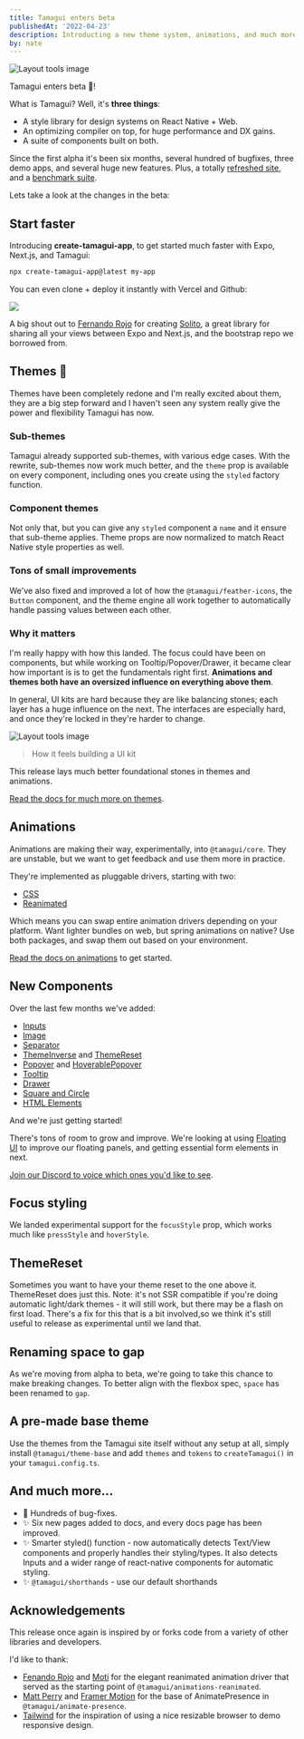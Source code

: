 ```yaml
---
title: Tamagui enters beta
publishedAt: '2022-04-23'
description: Introducting a new theme system, animations, and much more.
by: nate
---
```


<Image
  title="Layout tools image"
  src="/blog/introducing-tamagui/hero.png"
  size="hero"
  height={200}
/>

<IntroParagraph>Tamagui enters beta 🎉!</IntroParagraph>

<IntroParagraph>What is Tamagui? Well, it's **three things**:</IntroParagraph>

<IntroParagraph>
  <UL>
    <LI>A style library for design systems on React Native + Web.</LI>
    <LI>An optimizing compiler on top, for huge performance and DX gains.</LI>
    <LI>A suite of components built on both.</LI>
  </UL>
</IntroParagraph>

Since the first alpha it's been six months, several hundred of bugfixes, three demo apps, and several huge new features. Plus, a totally [refreshed site](/), and a [benchmark suite](/docs/intro/benchmarks).

Lets take a look at the changes in the beta:

## Start faster

Introducing **create-tamagui-app**, to get started much faster with Expo, Next.js, and Tamagui:

```bash
npx create-tamagui-app@latest my-app
```

You can even clone + deploy it instantly with Vercel and Github:

<XStack my="$4" jc="center">
  <a
    href="https://vercel.com/new/clone?repository-url=https%3A%2F%2Fgithub.com%2Ftamagui%2Fstarters&env=ENABLE_ROOT_PATH_BUILD_CACHE&root-directory=apps/next-expo-solito&envDescription=Set%20this%20environment%20variable%20to%201%20for%20Turborepo%20to%20cache%20your%20node_modules.&envLink=https%3A%2F%2Ftwitter.com%2Fjaredpalmer%2Fstatus%2F1488954563533189124&project-name=tamagui-app&repo-name=tamagui-app&demo-title=Tamagui%20App%20%E2%9A%A1%EF%B8%8F&demo-description=Tamagui%20React%20Native%20%2B%20Next.js%20starter&demo-url=https%3A%2F%2Ftamagui.dev%2Fstarter&demo-image=https%3A%2F%2Ftamagui.dev%2Fblog%2Fintroducing-tamagui%2Fhero.png"
    target="_blank"
    alt="Deploy with Vercel"
  >
    <img src="https://vercel.com/button" />
  </a>
</XStack>

A big shout out to [Fernando Rojo](https://twitter.com/fernandotherojo) for creating [Solito](https://solito.dev), a great library for sharing all your views between Expo and Next.js, and the bootstrap repo we borrowed from.

## Themes 🎨

Themes have been completely redone and I'm really excited about them, they are a big step forward and I haven't seen any system really give the power and flexibility Tamagui has now.

### Sub-themes

Tamagui already supported sub-themes, with various edge cases. With the rewrite, sub-themes now work much better, and the `theme` prop is available on every component, including ones you create using the `styled` factory function.

<ScrollView horizontal showsHorizontalScrollbars={false}>
  <XStack py="$4">
    <YStack scale={0.8}>
      <MediaPlayerDemo theme="pink" />
    </YStack>
    <YStack scale={0.8}>
      <MediaPlayerDemo theme="blue" />
    </YStack>
  </XStack>
</ScrollView>

### Component themes

Not only that, but you can give any `styled` component a `name` and it ensure that sub-theme applies. Theme props are now normalized to match React Native style properties as well.

### Tons of small improvements

We've also fixed and improved a lot of how the `@tamagui/feather-icons`, the `Button` component, and the theme engine all work together to automatically handle passing values between each other.

### Why it matters

I'm really happy with how this landed. The focus could have been on components, but while working on Tooltip/Popover/Drawer, it became clear how important is is to get the fundamentals right first. **Animations and themes both have an oversized influence on everything above them**.

In general, UI kits are hard because they are like balancing stones; each layer has a huge influence on the next. The interfaces are especially hard, and once they're locked in they're harder to change.

<XStack mt="$4" mb="$6" height={260} w="80%" maxWidth={500} px="$5" als="center">
  <Image
    title="Layout tools image"
    src="/blog/tamagui-enters-beta-themes-and-animations/balancing-stones.jpg"
    height={260}
  />
</XStack>

> How it feels building a UI kit

This release lays much better foundational stones in themes and animations.

[Read the docs for much more on themes](/docs/intro/themes).

## Animations

Animations are making their way, experimentally, into `@tamagui/core`. They are unstable, but we want to get feedback and use them more in practice.

<OffsetBox size="hero">
  <XStack py="$4">
    <ExampleAnimations />
  </XStack>
</OffsetBox>

They're implemented as pluggable drivers, starting with two:

- [CSS](/docs/core/animations#css)
- [Reanimated](/docs/core/animations#css)

Which means you can swap entire animation drivers depending on your platform. Want lighter bundles on web, but spring animations on native? Use both packages, and swap them out based on your environment.

[Read the docs on animations](/docs/core/animations) to get started.

## New Components

Over the last few months we've added:

- [Inputs](/docs/components/forms)
- [Image](/docs/components/image)
- [Separator](/docs/components/separator)
- [ThemeInverse](/docs/core/theme#theme-inverse) and [ThemeReset](/docs/core/theme#theme-reset)
- [Popover](/docs/components/popover) and [HoverablePopover](/docs/components/hoverable-popover)
- [Tooltip](/docs/components/tooltip)
- [Drawer](/docs/components/drawer)
- [Square and Circle](/docs/components/shapes)
- [HTML Elements](/docs/components/html-elements)

And we're just getting started!

There's tons of room to grow and improve. We're looking at using [Floating UI](https://floating-ui.com/) to improve our floating panels, and getting essential form elements in next.

[Join our Discord to voice which ones you'd like to see](https://discord.gg/4qh6tdcVDa).

## Focus styling

We landed experimental support for the `focusStyle` prop, which works much like `pressStyle` and `hoverStyle`.

## ThemeReset

Sometimes you want to have your theme reset to the one above it. ThemeReset does just this. Note: it's not SSR compatible if you're doing automatic light/dark themes - it will still work, but there may be a flash on first load. There's a fix for this that is a bit involved,so we think it's still useful to release as experimental until we land that.

## Renaming space to gap

As we're moving from alpha to beta, we're going to take this chance to make breaking changes. To better align with the flexbox spec, `space` has been renamed to `gap`.

## A pre-made base theme

Use the themes from the Tamagui site itself without any setup at all, simply install `@tamagui/theme-base` and add `themes` and `tokens` to `createTamagui()` in your `tamagui.config.ts`.

## And much more...

- 🐛 Hundreds of bug-fixes.
- ✨ Six new pages added to docs, and every docs page has been improved.
- ✨ Smarter styled() function - now automatically detects Text/View components and properly handles their styling/types. It also detects Inputs and a wider range of react-native components for automatic styling.
- ✨ `@tamagui/shorthands` - use our default shorthands

## Acknowledgements

This release once again is inspired by or forks code from a variety of other libraries and developers.

I'd like to thank:

- [Fenando Rojo](https://twitter.com/fernandotherojo) and [Moti](https://moti.fyi) for the elegant reanimated animation driver that served as the starting point of `@tamagui/animations-reanimated`.
- [Matt Perry](https://twitter.com/mattgperry) and [Framer Motion](https://github.com/framer/motion) for the base of AnimatePresence in `@tamagui/animate-presence`.
- [Tailwind](https://tailwindcss.com) for the inspiration of using a nice resizable browser to demo responsive design.

